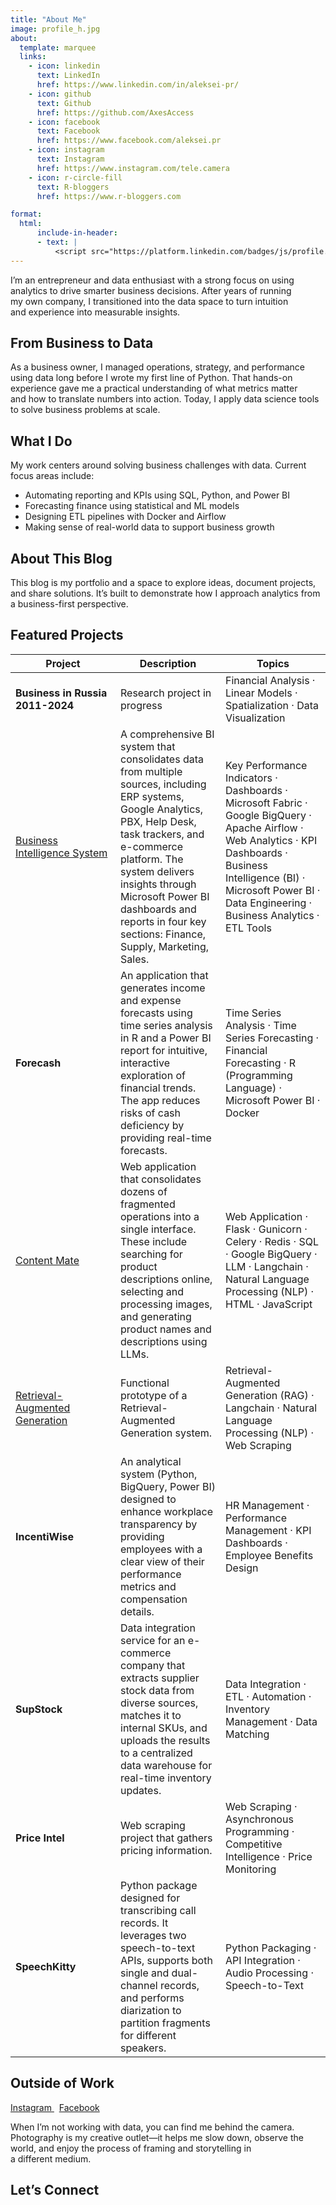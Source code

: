 ```yaml
---
title: "About Me"
image: profile_h.jpg
about:
  template: marquee
  links:
    - icon: linkedin
      text: LinkedIn
      href: https://www.linkedin.com/in/aleksei-pr/
    - icon: github
      text: Github
      href: https://github.com/AxesAccess
    - icon: facebook
      text: Facebook
      href: https://www.facebook.com/aleksei.pr
    - icon: instagram
      text: Instagram
      href: https://www.instagram.com/tele.camera
    - icon: r-circle-fill
      text: R-bloggers
      href: https://www.r-bloggers.com

format:
  html:
      include-in-header:
      - text: |
          <script src="https://platform.linkedin.com/badges/js/profile.js" async defer type="text/javascript"></script>
---
```


I'm an entrepreneur and data enthusiast with a strong focus on using
analytics to drive smarter business decisions. After years of running
my own company, I transitioned into the data space to turn intuition
and experience into measurable insights.

## From Business to Data

As a business owner, I managed operations, strategy, and performance
using data long before I wrote my first line of Python. That hands-on
experience gave me a practical understanding of what metrics matter
and how to translate numbers into action. Today, I apply data science
tools to solve business problems at scale.

## What I Do

My work centers around solving business challenges with data. Current
focus areas include:

-   Automating reporting and KPIs using SQL, Python, and Power BI\
-   Forecasting finance using statistical and ML models\
-   Designing ETL pipelines with Docker and Airflow\
-   Making sense of real-world data to support business growth

## About This Blog

This blog is my portfolio and a space to explore ideas, document
projects, and share solutions. It’s built to demonstrate how I approach
analytics from a business-first perspective.

## Featured Projects

| Project | Description | Topics |
|------------------------|------------------------|------------------------|
| **Business in Russia 2011-2024** | Research project in progress | Financial Analysis · Linear Models · Spatialization · Data Visualization |
| [Business Intelligence System](/posts/20250106-bi-flowchart/) | A comprehensive BI system that consolidates data from multiple sources, including ERP systems, Google Analytics, PBX, Help Desk, task trackers, and e-commerce platform. The system delivers insights through Microsoft Power BI dashboards and reports in four key sections: Finance, Supply, Marketing, Sales. | Key Performance Indicators · Dashboards · Microsoft Fabric · Google BigQuery · Apache Airflow · Web Analytics · KPI Dashboards · Business Intelligence (BI) · Microsoft Power BI · Data Engineering · Business Analytics · ETL Tools |
| **Forecash** | An application that generates income and expense forecasts using time series analysis in R and a Power BI report for intuitive, interactive exploration of financial trends. The app reduces risks of cash deficiency by providing real-time forecasts. | Time Series Analysis · Time Series Forecasting · Financial Forecasting · R (Programming Language) · Microsoft Power BI · Docker |
| [Content Mate](/posts/20250531-content-mate/) | Web application that consolidates dozens of fragmented operations into a single interface. These include searching for product descriptions online, selecting and processing images, and generating product names and descriptions using LLMs. | Web Application · Flask · Gunicorn · Celery · Redis · SQL · Google BigQuery · LLM · Langchain · Natural Language Processing (NLP) · HTML · JavaScript |
| [Retrieval-Augmented Generation](/posts/20250321-rag/) | Functional prototype of a Retrieval-Augmented Generation system. | Retrieval-Augmented Generation (RAG) · Langchain · Natural Language Processing (NLP) · Web Scraping |
| **IncentiWise** | An analytical system (Python, BigQuery, Power BI) designed to enhance workplace transparency by providing employees with a clear view of their performance metrics and compensation details. | HR Management · Performance Management · KPI Dashboards · Employee Benefits Design |
| **SupStock** | Data integration service for an e-commerce company that extracts supplier stock data from diverse sources, matches it to internal SKUs, and uploads the results to a centralized data warehouse for real-time inventory updates. | Data Integration · ETL · Automation · Inventory Management · Data Matching |
| **Price Intel** | Web scraping project that gathers pricing information. | Web Scraping · Asynchronous Programming · Competitive Intelligence · Price Monitoring |
| **SpeechKitty** | Python package designed for transcribing call records. It leverages two speech-to-text APIs, supports both single and dual-channel records, and performs diarization to partition fragments for different speakers. | Python Packaging · API Integration · Audio Processing · Speech-to-Text |

## Outside of Work

<a href="https://www.instagram.com/tele.camera" class="about-link" rel="" target="" data-original-href="https://www.instagram.com/tele.camera">
<i class="bi bi-instagram"></i> [Instagram]{.about-link-text} </a> 
<a href="https://www.facebook.com/aleksei.pr" class="about-link" rel="" target="" data-original-href="https://www.facebook.com/aleksei.pr">
<i class="bi bi-facebook"></i> [Facebook]{.about-link-text} </a>

When I'm not working with data, you can find me behind the camera.
Photography is my creative outlet—it helps me slow down, observe the
world, and enjoy the process of framing and storytelling in
a different medium.

## Let’s Connect

::: {.badge-base .LI-profile-badge data-locale="en_US" data-size="large" data-theme="light" data-type="HORIZONTAL" data-vanity="telecamera" data-version="v1"}
:::
